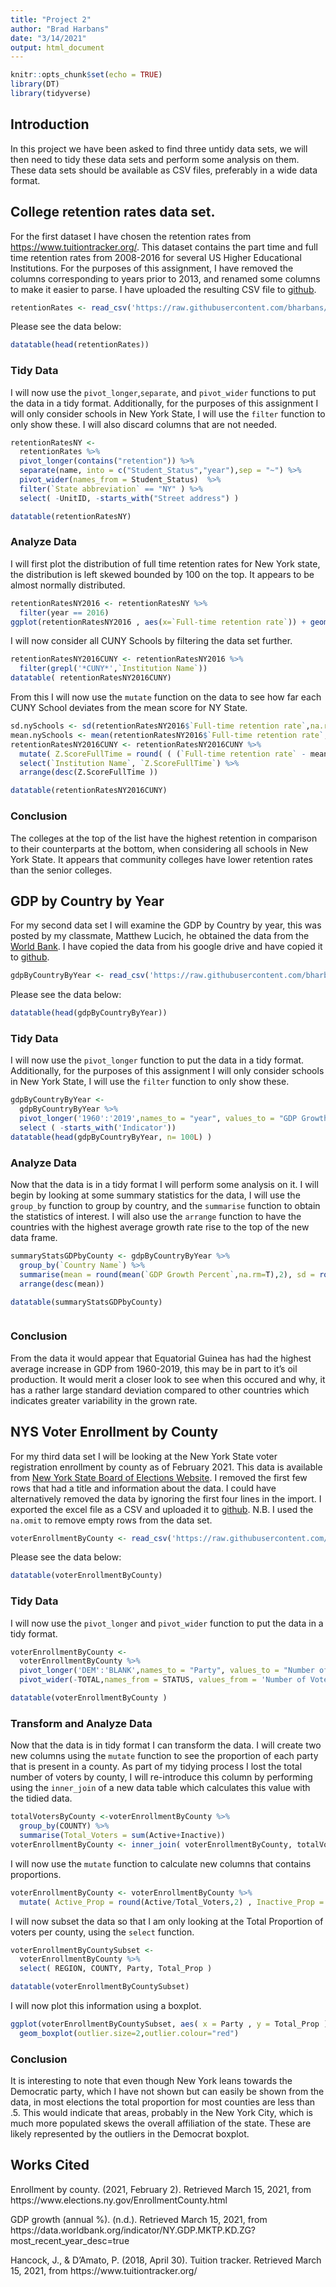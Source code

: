 ```yaml
---
title: "Project 2"
author: "Brad Harbans"
date: "3/14/2021"
output: html_document
---
```


```r
knitr::opts_chunk$set(echo = TRUE)
library(DT)
library(tidyverse)
```

## Introduction

In this project we have been asked to find three untidy data sets, we will then need to tidy these data sets and perform some analysis on them. These data sets should be available as CSV files, preferably in a wide data format. 

## College retention rates data set.

For the first dataset I have chosen the retention rates from <https://www.tuitiontracker.org/>. This dataset contains the part time and full time retention rates from 2008-2016 for several US Higher Educational Institutions. For the purposes of this assignment, I have removed the columns corresponding to years prior to 2013, and renamed some columns to make it easier to parse. I have uploaded the resulting CSV file to [github](https://raw.githubusercontent.com/bharbans/DATA607_HW/main/Project%202/retention-rates.csv).

```r
retentionRates <- read_csv('https://raw.githubusercontent.com/bharbans/DATA607_HW/main/Project%202/retention-rates.csv')
```

Please see the data below:

```r
datatable(head(retentionRates))
```
### Tidy Data
I will now use the `pivot_longer`,`separate`, and `pivot_wider` functions to put the data in a tidy format. Additionally, for the purposes of this assignment I will only consider schools in New York State, I will use the `filter` function to only show these. I will also discard columns that are not needed. 
```r
retentionRatesNY <- 
  retentionRates %>% 
  pivot_longer(contains("retention")) %>%
  separate(name, into = c("Student_Status","year"),sep = "~") %>% 
  pivot_wider(names_from = Student_Status)  %>% 
  filter(`State abbreviation` == "NY" ) %>% 
  select( -UnitID, -starts_with("Street address") )

datatable(retentionRatesNY)
```
### Analyze Data

I will first plot the distribution of full time retention rates for New York state, the distribution is left skewed bounded by 100 on the top. It appears to be almost normally distributed. 
```r
retentionRatesNY2016 <- retentionRatesNY %>% 
  filter(year == 2016)
ggplot(retentionRatesNY2016 , aes(x=`Full-time retention rate`)) + geom_histogram(binwidth = 10, na.rm = T) + geom_vline(xintercept =  mean(retentionRatesNY2016$`Full-time retention rate`,na.rm = T) , col = "red", size = 1.5)
```

I will now consider all CUNY Schools by filtering the data set further. 
```r
retentionRatesNY2016CUNY <- retentionRatesNY2016 %>% 
  filter(grepl('*CUNY*',`Institution Name`))
datatable( retentionRatesNY2016CUNY)
```
From this I will now use the `mutate` function on the data to see how far each CUNY School deviates from the mean score for NY State.
```r
sd.nySchools <- sd(retentionRatesNY2016$`Full-time retention rate`,na.rm = T)
mean.nySchools <- mean(retentionRatesNY2016$`Full-time retention rate`, na.rm = T)
retentionRatesNY2016CUNY <- retentionRatesNY2016CUNY %>% 
  mutate( Z.ScoreFullTime = round( ( (`Full-time retention rate` - mean.nySchools )/sd.nySchools)  ,2 ) )  %>% 
  select(`Institution Name`, `Z.ScoreFullTime`) %>% 
  arrange(desc(Z.ScoreFullTime ))

datatable(retentionRatesNY2016CUNY)
```

### Conclusion
The colleges at the top of the list have the highest retention in comparison to their counterparts at the bottom, when considering all schools in New York State. It appears that community colleges have lower retention rates than the senior colleges. 

## GDP by Country by Year
For my second data set I will examine the GDP by Country by year, this was posted by my classmate, Matthew Lucich, he obtained the data from the [World Bank](https://data.worldbank.org/indicator/NY.GDP.MKTP.KD.ZG?most_recent_year_desc=true). I have copied the data from his google drive and have copied it to [github](https://raw.githubusercontent.com/bharbans/DATA607_HW/main/Project%202/GDP-Percent-Growth-by-Country-by-Year.csv).

```r
gdpByCountryByYear <- read_csv('https://raw.githubusercontent.com/bharbans/DATA607_HW/main/Project%202/GDP-Percent-Growth-by-Country-by-Year.csv')
```

Please see the data below:

```r
datatable(head(gdpByCountryByYear))
```
### Tidy Data
I will now use the `pivot_longer` function to put the data in a tidy format. Additionally, for the purposes of this assignment I will only consider schools in New York State, I will use the `filter` function to only show these. 

```r

gdpByCountryByYear <- 
  gdpByCountryByYear %>% 
  pivot_longer('1960':'2019',names_to = "year", values_to = "GDP Growth Percent") %>% 
  select ( -starts_with('Indicator'))
datatable(head(gdpByCountryByYear, n= 100L) ) 
```
### Analyze Data
Now that the data is in a tidy format I will perform some analysis on it. I will begin by looking at some summary statistics for the data, I will use the `group_by` function to group by country, and the `summarise` function to obtain the statistics of interest. I will also use the `arrange` function to have the countries with the highest average growth rate rise to the top of the new data frame.
```r
summaryStatsGDPbyCounty <- gdpByCountryByYear %>% 
  group_by(`Country Name`) %>% 
  summarise(mean = round(mean(`GDP Growth Percent`,na.rm=T),2), sd = round(sd(`GDP Growth Percent`,na.rm=T),2) , sum = round(sum(`GDP Growth Percent`,na.rm=T),2)) %>% 
  arrange(desc(mean))

datatable(summaryStatsGDPbyCounty)
```
```r

```
### Conclusion
From the data it would appear that Equatorial Guinea has had the highest average increase in GDP from 1960-2019, this may be in part to it's oil production. It would merit a closer look to see when this occured and why, it has a rather large standard deviation compared to other countries which indicates greater variability in the grown rate. 

## NYS Voter Enrollment by County
For my third data set I will be looking at the New York State voter registration enrollment by county as of February 2021. This data is available from [New York State Board of Elections Website](https://www.elections.ny.gov/EnrollmentCounty.html). I removed the first few rows that had a title and information about the data. I could have alternatively removed the data by ignoring the first four lines in the import. I exported the excel file as a CSV and uploaded it to [github](https://raw.githubusercontent.com/bharbans/DATA607_HW/main/Project%202/county_Feb21.csv). N.B. I used the `na.omit` to remove empty rows from the data set. 

```r
voterEnrollmentByCounty <- read_csv('https://raw.githubusercontent.com/bharbans/DATA607_HW/main/Project%202/county_Feb21.csv' ) %>% na.omit()
```

Please see the data below:

```r

datatable(voterEnrollmentByCounty)
```

### Tidy Data
I will now use the `pivot_longer` and `pivot_wider` function to put the data in a tidy format. 

```r

voterEnrollmentByCounty <-
  voterEnrollmentByCounty %>% 
  pivot_longer('DEM':'BLANK',names_to = "Party", values_to = "Number of Voters") %>% 
  pivot_wider(-TOTAL,names_from = STATUS, values_from = 'Number of Voters')

datatable(voterEnrollmentByCounty ) 
```

### Transform and Analyze Data

Now that the data is in tidy format I can transform the data. I will create two new columns using the `mutate` function to see the proportion of each party that is present in a county. As part of my tidying process I lost the total number of voters by county, I will re-introduce this column by performing using the `inner_join` of a new data table which calculates this value with the tidied data. 

```r
totalVotersByCounty <-voterEnrollmentByCounty %>% 
  group_by(COUNTY) %>% 
  summarise(Total_Voters = sum(Active+Inactive))
voterEnrollmentByCounty <- inner_join( voterEnrollmentByCounty, totalVotersByCounty , by = "COUNTY") 
```

I will now use the `mutate` function to calculate new columns that contains proportions.
```r
voterEnrollmentByCounty <- voterEnrollmentByCounty %>% 
  mutate( Active_Prop = round(Active/Total_Voters,2) , Inactive_Prop = round(Inactive/Total_Voters,2) , Total_Prop = round(Total/Total_Voters,2) )
```

I will now subset the data so that I am only looking at the Total Proportion of voters per county, using the `select` function.
```r
voterEnrollmentByCountySubset <-
  voterEnrollmentByCounty %>% 
  select( REGION, COUNTY, Party, Total_Prop )

datatable(voterEnrollmentByCountySubset)
```
I will now plot this information using a boxplot. 
```r
ggplot(voterEnrollmentByCountySubset, aes( x = Party , y = Total_Prop )) +
  geom_boxplot(outlier.size=2,outlier.colour="red") 

````

### Conclusion
It is interesting to note that even though New York leans towards the Democratic party, which I have not shown but can easily be shown from the data, in most elections the total proportion for most counties are less than .5. This would indicate that areas, probably in the New York City, which is much more populated skews the overall affiliation of the state. These are likely represented by the outliers in the Democrat boxplot.

## Works Cited
Enrollment by county. (2021, February 2). Retrieved March 15, 2021, from https://www.elections.ny.gov/EnrollmentCounty.html 

GDP growth (annual %). (n.d.). Retrieved March 15, 2021, from https://data.worldbank.org/indicator/NY.GDP.MKTP.KD.ZG?most_recent_year_desc=true 

Hancock, J., &amp; D'Amato, P. (2018, April 30). Tuition tracker. Retrieved March 15, 2021, from https://www.tuitiontracker.org/ 



